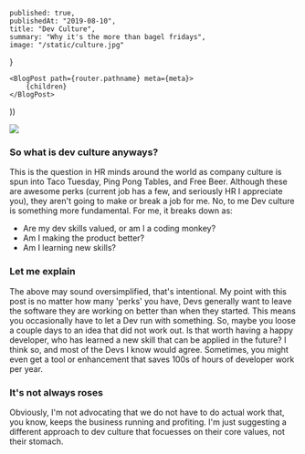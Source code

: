 
    published: true,
    publishedAt: "2019-08-10",
    title: "Dev Culture",
    summary: "Why it's the more than bagel fridays",
    image: "/static/culture.jpg"
}

    <BlogPost path={router.pathname} meta={meta}>
        {children}
    </BlogPost>
))

<img src="/static/culture.jpg" />

### So what is dev culture anyways?

This is the question in HR minds around the world as company culture is spun into Taco Tuesday, Ping Pong Tables, and Free Beer.
Although these are awesome perks (current job has a few, and seriously HR I appreciate you), they aren't going to make or break a
job for me. No, to me Dev culture is something more fundamental. For me, it breaks down as:

-   Are my dev skills valued, or am I a coding monkey?
-   Am I making the product better?
-   Am I learning new skills?

### Let me explain

The above may sound oversimplified, that's intentional. My point with this post is no matter how many 'perks' you have, Devs generally want to leave the software
they are working on better than when they started. This means you occasionally have to let a Dev run with something. So, maybe you loose a couple days to an idea
that did not work out. Is that worth having a happy developer, who has learned a new skill that can be applied in the future? I think so, and most of the Devs
I know would agree. Sometimes, you might even get a tool or enhancement that saves 100s of hours of developer work per year.

### It's not always roses

Obviously, I'm not advocating that we do not have to do actual work that, you know, keeps the business running and profiting. I'm just suggesting a different
approach to dev culture that focuesses on their core values, not their stomach.
